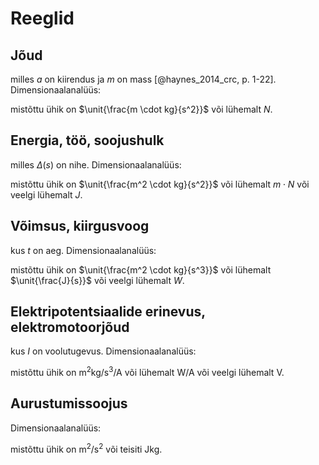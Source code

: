 # Reeglid

## Jõud

```{=tex}
\begin{align}
F := a \cdot m,
(\#eq:force)
\end{align}
```

milles *a* on kiirendus ja *m* on mass [@haynes_2014_crc, p. 1-22]. Dimensionaalanalüüs:

```{=tex}
\begin{align}
\frac{L}{T^2} \cdot M = \frac{L \cdot M}{T^2},
(\#eq:dimensional-analysis-for-force)
\end{align}
```

mistõttu ühik on $\unit{\frac{m \cdot kg}{s^2}}$ või lühemalt $\unit{N}$.

## Energia, töö, soojushulk

```{=tex}
\begin{align}
E := F \cdot \Delta(s) = m \cdot a \cdot \Delta(s),
(\#eq:energy)
\end{align}
```

milles $\Delta(s)$ on nihe. Dimensionaalanalüüs:

```{=tex}
\begin{align}
\frac{L \cdot M}{T^2} \cdot L = \frac{L^2 \cdot M}{T^2},
(\#eq:dimensional-analysis-for-energy)
\end{align}
```

mistõttu ühik on $\unit{\frac{m^2 \cdot kg}{s^2}}$ või lühemalt $\unit{m \cdot N}$ või veelgi lühemalt $\unit{J}$.

## Võimsus, kiirgusvoog

```{=tex}
\begin{align}
P := \frac{E}{t} = \frac{m \cdot a \cdot \Delta(s)}{t},
(\#eq:power)
\end{align}
```

kus *t* on aeg. Dimensionaalanalüüs:

```{=tex}
\begin{align}
\frac{L^2 \cdot M}{T^2 \cdot T} = \frac{L^2 \cdot M}{T^3}
(\#eq:dimensional-analysis-for-power)
\end{align}
```

mistõttu ühik on $\unit{\frac{m^2 \cdot kg}{s^3}}$ või lühemalt $\unit{\frac{J}{s}}$ või veelgi lühemalt $\unit{W}$.

## Elektripotentsiaalide erinevus, elektromotoorjõud

```{=tex}
\begin{align}
U := \frac{P}{I} = \frac{m \cdot a \cdot \Delta(s)}{t \cdot I},
(\#eq:electric-potential-difference)
\end{align}
```

kus *I* on voolutugevus. Dimensionaalanalüüs:


```{=tex}
\begin{align}
\frac{L^2 \cdot M}{T^3 \cdot I}
(\#eq:dimensional-analysis-for-electric-potential-difference)
\end{align}
```

mistõttu ühik on $\unit{\metre\squared\kg\per\cubic\second\per\ampere}$ või lühemalt $\unit{\watt\per\ampere}$ või veelgi lühemalt $\unit{\volt}$.

## Aurustumissoojus

```{=tex}
\begin{align}
\Delta_\text{vap}(H) = \frac{E}{m} = \frac{m \cdot a \cdot \Delta(s)}{m} = a \cdot \Delta(s).
(\#eq:heat-of-vaporization)
\end{align}
```

Dimensionaalanalüüs:

```{=tex}
\begin{align}
\frac{L^2 \cdot M}{T^2 \cdot M} = \frac{L^2}{T^2},
(\#eq:dimensional-analysis-for-heat-of-vaporization)
\end{align}
```

mistõttu ühik on $\unit{\metre\squared\per\second\squared}$ või teisiti $\unit{\joule\kg}$.
